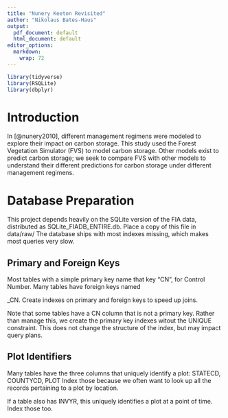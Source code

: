 ```yaml
---
title: "Nunery Keeton Revisited"
author: "Nikolaus Bates-Haus"
output:
  pdf_document: default
  html_document: default
editor_options:
  markdown:
    wrap: 72
---
```


```r
library(tidyverse)
library(RSQLite)
library(dbplyr)
```


# Introduction

In [@nunery2010], different management regimens were modeled to explore
their impact on carbon storage. This study used the Forest Vegetation
Simulator (FVS) to model carbon storage. Other models exist to predict
carbon storage; we seek to compare FVS with other models to understand
their different predictions for carbon storage under different
management regimens.

# Database Preparation

This project depends heavily on the SQLite version of the FIA data, distributed
as SQLite_FIADB_ENTIRE.db. Place a copy of this file in data/raw/
The database ships with most indexes missing, which makes most queries very slow.

## Primary and Foreign Keys

Most tables with a simple primary key name that key "CN", for Control Number.
Many tables have foreign keys named <table abbreviation>_CN.
Create indexes on primary and foreign keys to speed up joins.

Note that some tables have a CN column that is not a primary key. Rather
than manage this, we create the primary key indexes witout the UNIQUE
constraint. This does not change the structure of the index, but may impact
query plans.

## Plot Identifiers

Many tables have the three columns that uniquely identify a plot:
STATECD, COUNTYCD, PLOT
Index those because we often want to look up all the records pertaining to
a plot by location.

If a table also has INVYR, this uniquely identifies a plot at a point of time.
Index those too.
